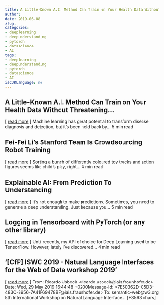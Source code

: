 ```yaml
---
title: A Little-Known A.I. Method Can Train on Your Health Data Without Threatening…   
author: 
date: 2019-06-08
slug: 
categories: 
- deeplearning
- deepunderstanding
- pytorch
- datascience
- AI
tags: 
- deeplearning
- deepunderstanding
- pytorch
- datascience
- AI
isCJKLanguage: no 
---
```


## A Little-Known A.I. Method Can Train on Your Health Data Without Threatening…   
[ <a href="https://medium.com/@MITTechReview/a-little-known-a-i-method-can-train-on-your-health-data-without-threatening-your-privacy-b61246d3212b" target="_blank">read more</a> ] 
  Machine learning has great potential to transform disease diagnosis and detection, but it's been held back by… 5 min read 




## Fei-Fei Li's Stanford Team Is Crowdsourcing Robot Training   
[ <a href="https://medium.com/@Synced/fei-fei-lis-stanford-team-is-crowdsourcing-robot-training-ac045d97625b" target="_blank">read more</a> ] 
  Sorting a bunch of differently coloured toy trucks and action figures seems like child's play, right… 4 min read 




## Explainable AI: From Prediction To Understanding   
[ <a href="https://medium.com/@ODSC/explainable-ai-from-prediction-to-understanding-38c81c11460" target="_blank">read more</a> ] 
  It's not enough to make predictions. Sometimes, you need to generate a deep understanding. Just because you… 5 min read 




## Logging in Tensorboard with PyTorch (or any other library)   
[ <a href="https://medium.com/@branislav.hollander/logging-in-tensorboard-with-pytorch-or-any-other-library-c549163dee9e" target="_blank">read more</a> ] 
  Until recently, my API of choice for Deep Learning used to be TensorFlow. However, lately I've discovered… 4 min read 




## '[CfP] ISWC 2019 - Natural Language Interfaces for the Web of Data workshop 2019' 
 [ <a href="http://lists.w3.org/Archives/Public/semantic-web/2019May/0095.html" target="_blank">read more</a> ]
From: Ricardo Usbeck &lt;ricardo.usbeck@iais.fraunhofer.de&gt;
Date: Wed, 29 May 2019 16:44:48 +0200Message-Id: &lt;7E60362D-C5D3-483C-8956-7A41F69478BF@iais.fraunhofer.de&gt;
To: semantic-web@w3.org
5th International Workshop on Natural Language Interface… [+3563 chars] 


